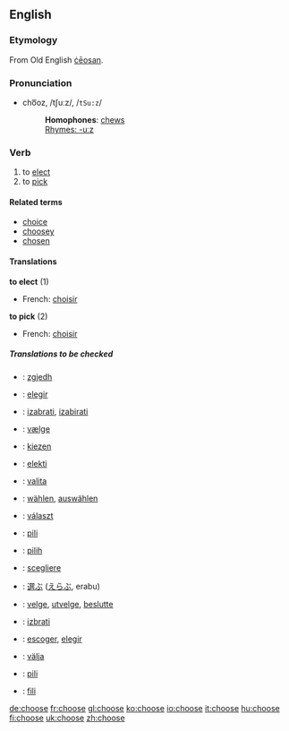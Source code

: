 ==English==
===Etymology===
From Old English [[ceosan|ċēosan]].

===Pronunciation===
*cho͞oz, /tʃuːz/, /<tt>tSu:z</tt>/
*:'''Homophones''': [[chew]]s
*:[[Rhymes:English:-uːz|Rhymes: -uːz]]

=== Verb ===
{{irregverb|choose|[[chooses]]|[[chose]]|[[chosen]]|[[choosing]]}}
# to [[elect]] 
# to [[pick]]

====Related terms====
*[[choice]]
*[[choosey]]
*[[chosen]]

==== Translations ====
'''to elect''' (1)
{{top}}
*French: [[choisir]]
{{mid}}
{{bottom}}

'''to pick''' (2)
{{top}}
*French: [[choisir]]
{{mid}}
{{bottom}}

===== Translations to be checked =====
{{checktrans}}
{{top}}
*{{ttbc|Albanian}}: [[zgjedh]]
*{{ttbc|Catalan}}: [[elegir]]
*{{ttbc|Croatian}}: [[izabrati]], [[izabirati]]
*{{ttbc|Danish}}: [[vælge]]
*{{ttbc|Dutch}}: [[kiezen]]
*{{ttbc|Esperanto}}: [[elekti]]
*{{ttbc|Finnish}}: [[valita]]
*{{ttbc|German}}: [[wählen]], [[auswählen]]
{{mid}}
*{{ttbc|Hungarian}}: [[választ]]
*{{ttbc|Ilocano}}: [[pili]]
*{{ttbc|Indonesian}}: [[pilih]]
*{{ttbc|Italian}}: [[scegliere]]
*{{ttbc|Japanese}}: [[選ぶ]] ([[えらぶ]], erabu)
*{{ttbc|Norwegian}}: [[velge]], [[utvelge]], [[beslutte]]
*{{ttbc|Slovene}}: [[izbrati]]
*{{ttbc|Spanish}}: [[escoger]], [[elegir]]
*{{ttbc|Swedish}}: [[välja]]
*{{ttbc|Tagalog}}: [[pili]]
*{{ttbc|Tongan}}: [[fili]]
{{bottom}}

[[de:choose]]
[[fr:choose]]
[[gl:choose]]
[[ko:choose]]
[[io:choose]]
[[it:choose]]
[[hu:choose]]
[[fi:choose]]
[[uk:choose]]
[[zh:choose]]